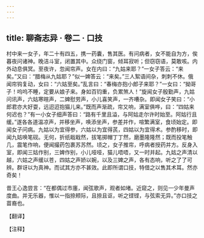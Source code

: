 ```yaml
---
---
---
```

title: 聊斋志异 · 卷二 · 口技
---

村中来一女子，年二十有四五，携一药囊，售其医。有问病者，女不能自为方，俟暮夜问诸神。晚洁斗室，闭置其中。众绕门窗，倾耳寂听；但窃窃语，莫敢咳。内外动息俱冥。至夜许，忽闻帘声。女在内曰：“九姑来耶？”一女子答云：“来矣。”又曰：“腊梅从九姑耶？”似一婢答云：“来矣。”三人絮语间杂，刺刺不休。俄闻帘钩复动，女曰：“六姑至矣。”乱言曰：“春梅亦抱小郎子来耶？”一女曰：“拗哥子！呜呜不睡，定要从娘子来。身如百钧重，负累煞人！”旋闻女子殷勤声，九姑问讯声，六姑寒暄声，二婢慰劳声，小儿喜笑声，一齐嘈杂。即闻女子笑曰：“小郎君亦大好耍，远迢迢抱猫儿来。”既而声渐疏，帘又响，满室俱哗，曰：“四姑来何迟也？”有一小女子细声答曰：“路有千里且溢，与阿姑走尔许时始至。阿姑行且缓。”遂各各道温凉声，并移坐声，唤添坐声，参差并作，喧繁满室，食顷始定。即闻女子问病。九姑以为宜得参，六姑以为宜得芪，四姑以为宜得术。参酌移时，即闻九姑唤笔砚。无何，折纸戢戢然，拔笔掷帽丁丁然，磨墨隆隆然；既而投笔触几，震笔作响，便闻撮药包裹苏苏然。顷之，女子推帘，呼病者授药并方。反身入室，即闻三姑作别，三婢作别，小儿哑哑，猫儿唔唔，又一时并起。九姑之声清以越，六姑之声缓以苍，四姑之声娇以婉，以及三婢之声，各有态响，听之了了可辨。群讶以为真神。而试其方亦不甚效。此即所谓口技，特借之以售其术耳。然亦奇矣！

昔王心逸尝言：“在都偶过市廛，闻弦歌声，观者如堵。近窥之，则见一少年曼声度曲。并无乐器，惟以一指捺颊际，且捺且讴，听之铿铿，与弦索无异。”亦口技之苗裔也。

【翻译】

【注释】

